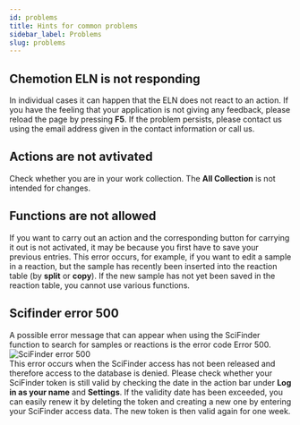```yaml
---
id: problems
title: Hints for common problems
sidebar_label: Problems
slug: problems
---
```

## Chemotion ELN is not responding
In individual cases it can happen that the ELN does not react to an action. If you have the feeling that your application is not giving any feedback, please reload the page by pressing **F5**. If the problem persists, please contact us using the email address given in the contact information or call us.
## Actions are not avtivated
Check whether you are in your work collection. The **All Collection** is not intended for changes.
## Functions are not allowed
If you want to carry out an action and the corresponding button for carrying it out is not activated, it may be because you first have to save your previous entries. This error occurs, for example, if you want to edit a sample in a reaction, but the sample has recently been inserted into the reaction table (by **split** or **copy**). If the new sample has not yet been saved in the reaction table, you cannot use various functions.
## Scifinder error 500
A possible error message that can appear when using the SciFinder function to search for samples or reactions is the error code Error 500.  
![SciFinder error 500](/img/scifinder_error_500.png)  
This error occurs when the SciFinder access has not been released and therefore access to the database is denied. Please check whether your SciFinder token is still valid by checking the date in the action bar under **Log in as your name** and **Settings**. If the validity date has been exceeded, you can easily renew it by deleting the token and creating a new one by entering your SciFinder access data. The new token is then valid again for one week.
